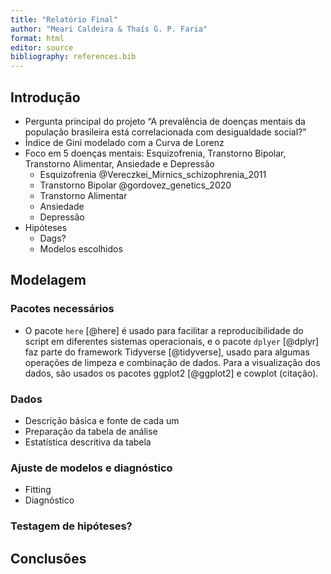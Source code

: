 ```yaml
---
title: "Relatório Final"
author: "Meari Caldeira & Thaís G. P. Faria"
format: html
editor: source
bibliography: references.bib
---
```


## Introdução

-   Pergunta principal do projeto "A prevalência de doenças mentais da população brasileira está correlacionada com desigualdade social?"
-   Índice de Gini modelado com a Curva de Lorenz
-   Foco em 5 doenças mentais: Esquizofrenia, Transtorno Bipolar, Transtorno Alimentar, Ansiedade e Depressão
    -   Esquizofrenia @Vereczkei_Mirnics_schizophrenia_2011
    -   Transtorno Bipolar @gordovez_genetics_2020
    -   Transtorno Alimentar
    -   Ansiedade
    -   Depressão
-   Hipóteses
    -   Dags?
    -   Modelos escolhidos

## Modelagem

### Pacotes necessários

-   O pacote `here` [@here] é usado para facilitar a reproducibilidade do script em diferentes sistemas operacionais, e o pacote `dplyer` [@dplyr] faz parte do framework Tidyverse [@tidyverse], usado para algumas operações de limpeza e combinação de dados. Para a visualização dos dados, são usados os pacotes ggplot2 [@ggplot2] e cowplot (citação).

### Dados

-   Descrição básica e fonte de cada um
-   Preparação da tabela de análise
-   Estatística descritiva da tabela

### Ajuste de modelos e diagnóstico

-   Fitting
-   Diagnóstico

### Testagem de hipóteses?

## Conclusões

